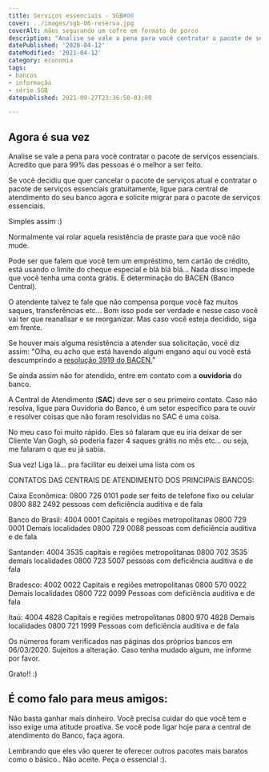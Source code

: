 ```yaml
---
title: Serviços essenciais - SGB#06
cover: ../images/sgb-06-reserva.jpg
coverAlt: mãos segurando um cofre em formato de porco
description: "Analise se vale a pena para você contratar o pacote de serviços essenciais. Acredito que para 99% das pessoas é o melhor a ser feito."
datePublished: '2020-04-12'
dateModified: '2021-04-12'
category: economia
tags:
- bancos
- informação
- série SGB
datepublished: 2021-09-27T23:36:50-03:00

---
```


## Agora é sua vez

Analise se vale a pena para você contratar o pacote de serviços essenciais. Acredito que para 99% das pessoas é o melhor a ser feito.

Se você decidiu que quer cancelar o pacote de serviços atual e contratar o pacote de serviços essenciais gratuitamente, ligue para central de atendimento do seu banco agora e solicite migrar para o pacote de serviços essenciais.

Simples assim :)

Normalmente vai rolar aquela resistência de praste para que você não mude.

Pode ser que falem que você tem um empréstimo, tem cartão de crédito, está usando o limite do cheque especial e blá blá blá... Nada disso impede que você tenha uma conta grátis. É determinação do BACEN (Banco Central).

O atendente talvez te fale que não compensa porque você faz muitos saques, transferências etc... Bom isso pode ser verdade e nesse caso você vai ter que reanalisar e se reorganizar. Mas caso você esteja decidido, siga em frente.

Se houver mais alguma resistência a atender sua solicitação, você diz assim: "Olha, eu acho que está havendo algum engano aqui ou você está descumprindo a [resolução 3919 do BACEN.](https://www.bcb.gov.br/pre/normativos/res/2010/pdf/res_3919_v4_P.pdf)” 

Se ainda assim não for atendido, entre em contato com a **ouvidoria** do banco.

A Central de Atendimento (**SAC**) deve ser o seu primeiro contato. Caso não resolva, ligue para Ouvidoria do Banco, é um setor específico para te ouvir e resolver coisas que não foram resolvidas no SAC é uma coisa.

No meu caso foi muito rápido. Eles só falaram que eu iria deixar de ser Cliente Van Gogh, só poderia fazer 4 saques grátis no mês etc... ou seja, me falaram o que eu já sabia.

Sua vez! Liga lá... pra facilitar eu deixei uma lista com os

CONTATOS DAS CENTRAIS DE ATENDIMENTO DOS PRINCIPAIS BANCOS:

Caixa Econômica:
0800 726 0101 pode ser feito de telefone fixo ou celular
0800 882 2492 pessoas com deficiência auditiva e de fala

Banco do Brasil:
4004 0001 Capitais e regiões metropolitanas
0800 729 0001 Demais localidades
0800 729 0088 pessoas com deficiência auditiva e de fala

Santander:
4004 3535 capitais e regiões metropolitanas
0800 702 3535 demais localidades
0800 723 5007 pessoas com deficiência auditiva e de fala

Bradesco:
4002 0022 Capitais e regiões metropolitanas
0800 570 0022 Demais localidades
0800 722 0099 Pessoas com deficiência auditiva e de fala

Itaú:
4004 4828 Capitais e regiões metropolitanas
0800 970 4828 Demais localidades
0800 721 1999 Pessoas com deficiência auditiva e de fala

Os números foram verificados nas páginas dos próprios bancos em 06/03/2020. Sujeitos a alteração. Caso tenha mudado algum, me informe por favor.
  
Grato!! :)


## É como falo para meus amigos:

Não basta ganhar mais dinheiro. Você precisa cuidar do que você tem e isso exige uma atitude proativa. Se você pode ligar hoje para a central de atendimento do Banco, faça agora.

Lembrando que eles vão querer te oferecer outros pacotes mais baratos como o básico.. Não aceite. Peça o essencial :).
